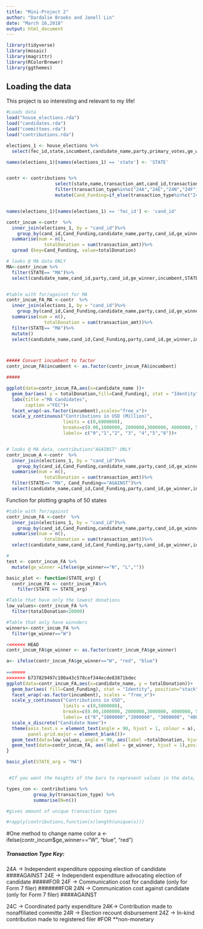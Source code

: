 ```yaml
---
title: "Mini-Project 2"
author: "Dardalie Brooks and Janell Lin"
date: "March 16,2018"
output: html_document
---
```



```r
library(tidyverse)
library(mosaic)
library(magrittr)
library(RColorBrewer)
library(ggthemes)
```


## Loading the data

This project is so interesting and relevant to my life!

```r
#Loads data
load("house_elections.rda")
load("candidates.rda")
load("committees.rda")
load("contributions.rda")

```


```r

elections_1 <- house_elections %>%
  select(fec_id,state,incumbent,candidate_name,party,primary_votes,ge_winner)

names(elections_1)[names(elections_1) == 'state'] <- 'STATE'


contr <- contributions %>% 
                  select(state,name,transaction_amt,cand_id,transaction_type,state)%>% 
                  filter(transaction_type%in%c("24A","24E","24N","24F")) %>% 
                  mutate(Cand_Funding=if_else(transaction_type%in%c("24E","24F"),"FOR","AGAINST"))


names(elections_1)[names(elections_1) == 'fec_id'] <- 'cand_id'

contr_incum <-contr  %>%
  inner_join(elections_1, by = "cand_id")%>% 
    group_by(cand_id,Cand_Funding,candidate_name,party,cand_id,ge_winner,incumbent,STATE) %>%
  summarise(num = n(),
              totalDonation = sum(transaction_amt))%>%
  spread (key=Cand_Funding, value=totalDonation)


```



```r
# looks @ MA data ONLY
MA<-contr_incum %>%
  filter(STATE== "MA")%>%
  select(candidate_name,cand_id,party,cand_id,ge_winner,incumbent,STATE,FOR,AGAINST,num)


#table with for/against for MA
contr_incum_FA_MA <-contr  %>%
  inner_join(elections_1, by = "cand_id")%>% 
    group_by(cand_id,Cand_Funding,candidate_name,party,cand_id,ge_winner,incumbent,STATE) %>%
  summarise(num = n(),
              totalDonation = sum(transaction_amt))%>%
  filter(STATE== "MA")%>%
  mutate()
  select(candidate_name,cand_id,Cand_Funding,party,cand_id,ge_winner,incumbent,STATE,num, totalDonation)



##### Convert incumbent to factor
contr_incum_FA$incumbent <- as.factor(contr_incum_FA$incumbent)

#####

ggplot(data=contr_incum_FA,aes(x=candidate_name ))+
  geom_bar(aes( y = totalDonation,fill=Cand_Funding), stat = "Identity", position="stack")+
  labs(title ="MA Candidates", 
       caption ="FEC")+
  facet_wrap(~as.factor(incumbent),scales="free_x")+
  scale_y_continuous("Contributions in USD (Million)", 
                     limits = c(0,6000000),
                     breaks=c(0.00,1000000, 2000000,3000000, 4000000, 5000000,6000000),
                     labels= c("0","1","2", "3", "4","5","6"))+                     


# looks @ MA data, contributions"AGAINST" ONLY
contr_incum_A <-contr  %>%
  inner_join(elections_1, by = "cand_id")%>% 
    group_by(cand_id,Cand_Funding,candidate_name,party,cand_id,ge_winner,incumbent,STATE) %>%
  summarise(num = n(),
              totalDonation = sum(transaction_amt))%>%
  filter(STATE== "MA", Cand_Funding=="AGAINST")%>%
  select(candidate_name,cand_id,Cand_Funding,party,cand_id,ge_winner,incumbent,STATE,num, totalDonation)


```




Function for plotting graphs of 50 states
```r
#table with for/against
contr_incum_FA <-contr  %>%
  inner_join(elections_1, by = "cand_id")%>% 
    group_by(cand_id,Cand_Funding,candidate_name,party,cand_id,ge_winner,incumbent,STATE) %>%
  summarise(num = n(),
              totalDonation = sum(transaction_amt))%>%
  select(candidate_name,cand_id,Cand_Funding,party,cand_id,ge_winner,incumbent,STATE,num, totalDonation)

# 
test <- contr_incum_FA %>%
  mutate(ge_winner =ifelse(ge_winner=="N", "L",""))

basic_plot <- function(STATE_arg) {
  contr_incum_FA <- contr_incum_FA%>%
    filter(STATE == STATE_arg)

#Table that have only the lowest donations
low_values<-contr_incum_FA %>%
  filter(totalDonation<20000)  

#Table that only have winnders
winners<-contr_incum_FA %>%
  filter(ge_winner=="W")

<<<<<<< HEAD
contr_incum_FA$ge_winner <- as.factor(contr_incum_FA$ge_winner)

a<- ifelse(contr_incum_FA$ge_winner=="W", "red", "blue")
    
=======
>>>>>>> b737829497c100a43c578cef344ecde83871bdec
ggplot(data=contr_incum_FA,aes(x=candidate_name, y = totalDonation))+
  geom_bar(aes( fill=Cand_Funding), stat = "Identity", position="stack")+
  facet_wrap(~as.factor(incumbent), scales = "free_x")+
  scale_y_continuous("Contributions in USD", 
                     limits = c(0,5000000),
                     breaks=c(0.00,1000000, 2000000,3000000, 4000000, 5000000),
                     labels= c("0","1000000","2000000", "3000000", "4000000","5000000"))+                     
  scale_x_discrete("Candidate Name")+
  theme(axis.text.x = element_text(angle = 90, hjust = 1, colour = a),
        panel.grid.major = element_blank())+
  geom_text(data=low_values, angle = 90, aes(label =totalDonation, hjust = 0),position = position_dodge(width = 0.9))+
  geom_text(data=contr_incum_FA, aes(label = ge_winner, hjust = 1),position = position_dodge(width = 0.9), color="red")
}

basic_plot(STATE_arg = "MA")


 #If you want the heights of the bars to represent values in the data, use stat="identity" and map a value to the y aesthetic

```






```r
types_con <- contributions %>%     
          group_by(transaction_type) %>% 
          summarise(N=n())

#gives amount of unique transaction types

#rapply(contributions,function(x)length(unique(x))) 
```

#One method to change name color
a <- ifelse(contr_incum$ge_winner=="W", "blue", "red")


##### Transaction Type Key:
24A -> Independent expenditure opposing election of candidate  ####AGAINST 
24E -> Independent expenditure advocating election of candidate   #####FOR
24F -> Communication cost for candidate (only for Form 7 filer)   #######FOR
24N -> Communication cost against candidate (only for Form 7 filer)   ####AGAINST 


24C -> Coordinated party expenditure
24K-> Contribution made to nonaffiliated committe
24R -> Election recount disbursement
24Z -> In-kind contribution made to registered filer   #FOR   **non-monetary



